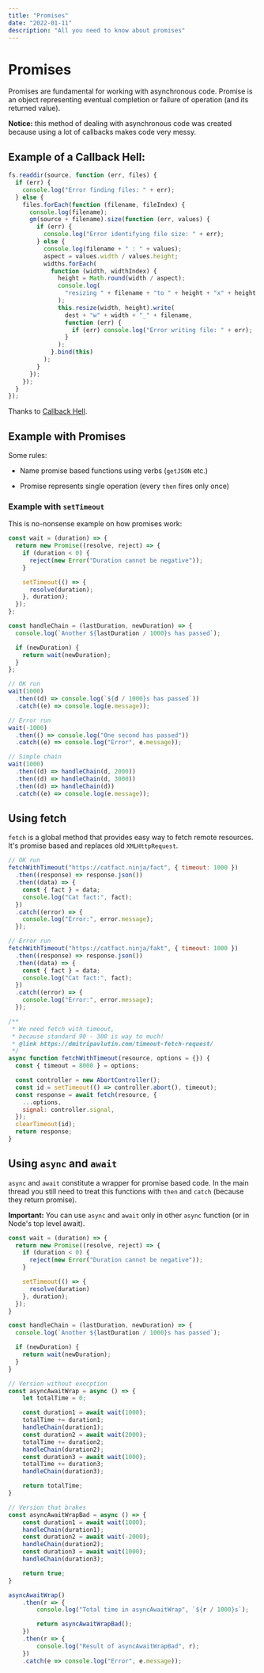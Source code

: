 ```yaml
---
title: "Promises"
date: "2022-01-11"
description: "All you need to know about promises"
---
```



# Promises

<VersionTag version="es6" />

Promises are fundamental for working with asynchronous code. Promise is an object representing eventual completion or failure of operation (and its returned value).

**Notice:** this method of dealing with asynchronous code was created because using a lot of callbacks makes code very messy.

## Example of a **Callback Hell**:

```js
fs.readdir(source, function (err, files) {
  if (err) {
    console.log("Error finding files: " + err);
  } else {
    files.forEach(function (filename, fileIndex) {
      console.log(filename);
      gm(source + filename).size(function (err, values) {
        if (err) {
          console.log("Error identifying file size: " + err);
        } else {
          console.log(filename + " : " + values);
          aspect = values.width / values.height;
          widths.forEach(
            function (width, widthIndex) {
              height = Math.round(width / aspect);
              console.log(
                "resizing " + filename + "to " + height + "x" + height
              );
              this.resize(width, height).write(
                dest + "w" + width + "_" + filename,
                function (err) {
                  if (err) console.log("Error writing file: " + err);
                }
              );
            }.bind(this)
          );
        }
      });
    });
  }
});
```

Thanks to [Callback Hell](http://callbackhell.com/).

## Example with Promises

Some rules:

- Name promise based functions using verbs (`getJSON` etc.)

- Promise represents single operation (every `then` fires only once)


### Example with `setTimeout`

<LiveExample link="https://jsfiddle.net/fedek6/z0gnf75h/" />

This is no-nonsense example on how promises work:

```js
const wait = (duration) => {
  return new Promise((resolve, reject) => {
    if (duration < 0) {
      reject(new Error("Duration cannot be negative"));
    }

    setTimeout(() => {
      resolve(duration);
    }, duration);
  });
};

const handleChain = (lastDuration, newDuration) => {
  console.log(`Another ${lastDuration / 1000}s has passed`);

  if (newDuration) {
    return wait(newDuration);
  }
};

// OK run
wait(1000)
  .then((d) => console.log(`${d / 1000}s has passed`))
  .catch((e) => console.log(e.message));

// Error run
wait(-1000)
  .then(() => console.log("One second has passed"))
  .catch((e) => console.log("Error", e.message));

// Simple chain
wait(1000)
  .then((d) => handleChain(d, 2000))
  .then((d) => handleChain(d, 3000))
  .then((d) => handleChain(d))
  .catch((e) => console.log(e.message));
```

## Using fetch

<LiveExample link="https://jsfiddle.net/fedek6/g6vq97s2/" />

`fetch` is a global method that provides easy way to fetch remote resources. It's promise based and replaces old `XMLHttpRequest`.

```js
// OK run
fetchWithTimeout("https://catfact.ninja/fact", { timeout: 1000 })
  .then((response) => response.json())
  .then((data) => {
    const { fact } = data;
    console.log("Cat fact:", fact);
  })
  .catch((error) => {
    console.log("Error:", error.message);
  });

// Error run
fetchWithTimeout("https://catfact.ninja/fakt", { timeout: 1000 })
  .then((response) => response.json())
  .then((data) => {
    const { fact } = data;
    console.log("Cat fact:", fact);
  })
  .catch((error) => {
    console.log("Error:", error.message);
  });

/**
 * We need fetch with timeout,
 * because standard 90 - 300 is way to much!
 * @link https://dmitripavlutin.com/timeout-fetch-request/
 */
async function fetchWithTimeout(resource, options = {}) {
  const { timeout = 8000 } = options;

  const controller = new AbortController();
  const id = setTimeout(() => controller.abort(), timeout);
  const response = await fetch(resource, {
    ...options,
    signal: controller.signal,
  });
  clearTimeout(id);
  return response;
}
```

## Using `async` and `await`

<VersionTag version="es2017" />

<LiveExample link="https://jsfiddle.net/fedek6/x0745rsy/" />

`async` and `await` constitute a wrapper for promise based code. In the main thread you still need to treat this functions with `then` and `catch` (because they return promise).

**Important:** You can use `async` and `await` only in other `async` function (or in Node's top level await).


```js
const wait = (duration) => {
  return new Promise((resolve, reject) => {
    if (duration < 0) {
      reject(new Error("Duration cannot be negative"));
    }

    setTimeout(() => {
      resolve(duration)
    }, duration);
  });
}

const handleChain = (lastDuration, newDuration) => {
  console.log(`Another ${lastDuration / 1000}s has passed`);

  if (newDuration) {
    return wait(newDuration);
  }
}

// Version without execption
const asyncAwaitWrap = async () => {
	let totalTime = 0;

	const duration1 = await wait(1000);
	totalTime += duration1;
	handleChain(duration1);
	const duration2 = await wait(2000);
	totalTime += duration2;
	handleChain(duration2);
	const duration3 = await wait(1000);
	totalTime += duration3;
	handleChain(duration3);

	return totalTime;
}

// Version that brakes
const asyncAwaitWrapBad = async () => {
	const duration1 = await wait(1000);
	handleChain(duration1);
	const duration2 = await wait(-2000);
	handleChain(duration2);
	const duration3 = await wait(1000);
	handleChain(duration3);

	return true;
}

asyncAwaitWrap()
	.then(r => {
		console.log("Total time in asyncAwaitWrap", `${r / 1000}s`);

		return asyncAwaitWrapBad();
	})
	.then(r => {
		console.log("Result of asyncAwaitWrapBad", r);
	})
	.catch(e => console.log("Error", e.message));
```
